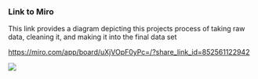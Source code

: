 ### Link to Miro

This link provides a diagram depicting this projects process of taking raw data, cleaning it, and making it into the final data set

<https://miro.com/app/board/uXjVOpF0yPc=/?share_link_id=852561122942>

![](Miro_DataProcess.jpg)
